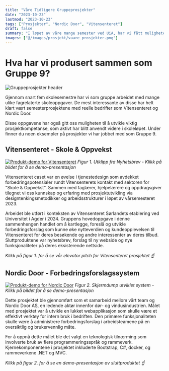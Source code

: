 ```yaml
---
title: "Våre Tidligere Gruppeprosjekter"
date: "2023-10-23"
lastmod: "2023-10-23"
tags: ["Prosjekter", "Nordic Door", "Vitensenteret"]
draft: false
summary: "I løpet av våre mange semester ved UiA, har vi fått muligheten til å jobbe med flere spennende kunder og prosjekter. Vi ser litt nærmere på to av dem her."
images: ["@/images/prosjekt/vaare_prosjekter.png"]
---
```


# Hva har vi produsert sammen som Gruppe 9?

![Gruppeprosjekter header](/static/images/prosjekt/vaare_prosjekter.png)

Gjennom snart fem skolesemestre har vi som gruppe arbeidet med mange ulike fagrelaterte skoleoppgaver. De mest interessante av disse har helt klart vært semesterprosjektene med reelle bedrifter som Vitensenteret og Nordic Door.

Disse oppgavene har også gitt oss muligheten til å utvikle viktig prosjektkompetanse, som aktivt har blitt anvendt videre i skoleløpet. Under finner du noen eksempler på prosjekter vi har jobbet med som Gruppe 9.

## Vitensenteret - Skole & Oppvekst

[![Produkt-demo for Vitensenteret](/static/images/prosjekt/invitasjon_barneskole.png)](https://www.youtube.com/watch?v=nqgSPjJFI-g "Produkt-demo for Vitensenteret")
_Figur 1. Utklipp fra Nyhetsbrev - Klikk på bildet for å se demo-presentasjon_

Vitensenteret caset var en øvelse i tjenestedesign som avdekket forbedringspotensialer rundt Vitensenterets kontakt med sektoren for "Skole & Oppvekst". Sammen med faglærer, hjelpelærere og oppdragsgiver tilegnet vi oss kunnskap og erfaring med prosjektutvikling via designtenkingsmetodikker og arbeidsstrukturer i løpet av vårsemesteret 2023.

Arbeidet ble utført i konteksten av Vitensenteret Sørlandets etablering ved Universitet i Agder i 2024. Gruppens hovedoppgave i denne sammenhengen handlet om å kartlegge, foreslå og utvikle forbedringsforslag som kunne øke nytteverdien og kundeopplevelsen til Vitensenteret for deres besøkende og andre interessenter av deres tilbud. Sluttproduktene var nyhetsbrev, forslag til ny webside og nye funksjonaliteter på deres eksisterende nettside.

_Klikk på figur 1. for å se vår elevator pitch for Vitensenteret prosjektet ☝_

## Nordic Door - Forbedringsforslagssystem

[![Produkt-demo for Nordic Door](/static/images/prosjekt/nordic_door_screenshot1.png)](https://www.youtube.com/watch?v=R7lFjzBzVzg "Produkt-demo for Nordic Door")
_Figur 2. Skjermdump utviklet system - Klikk på bildet for å se demo-presentasjon_

Dette prosjektet ble gjennomført som et samarbeid mellom vårt team og Nordic Door AS, en ledende aktør innenfor dør- og vindusindustrien. Målet med prosjektet var å utvikle en lukket webapplikasjon som skulle være et effektivt verktøy for intern bruk i bedriften. Den primære funksjonaliteten skulle være å administrere forbedringsforslag i arbeidsteamene på en oversiktlig og brukervennlig måte.

For å oppnå dette målet ble det valgt en teknologisk tilnærming som involverte bruk av flere programmeringsspråk og rammeverk. Kjernekomponentene i prosjektet inkluderte Bootstrap, C#, docker, og rammeverkene .NET og MVC.

_Klikk på figur 2. for å se en demo-presentasjon av sluttproduktet ☝_
